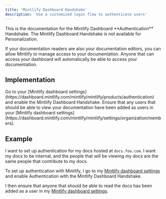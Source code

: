 ```yaml
---
title: 'Mintlify Dashboard Handshake'
description: 'Use a customized login flow to authenticate users'
---
```


<Info>
  This is the documentation for the Mintlify Dashboard **Authentication** Handshake. The Mintlify Dashboard Handshake is not available for Personalization.
</Info>

If your documentation readers are also your documentation editors, you can allow Mintlify to manage access to your documentation. Anyone that can access
your dashboard will automatically be able to access your documentation.

## Implementation

<Steps>
  <Step title="Configure your Authentication settings">
    Go to your [Mintlify dashboard settings](https://dashboard.mintlify.com/mintlify/mintlify/products/authentication) and enable the Mintlify Dashboard Handshake.
  </Step>
  <Step title="Add users">
    Ensure that any users that should be able to view your documentation have been added as users in your
    [Mintlify dashboard settings](https://dashboard.mintlify.com/mintlify/mintlify/settings/organization/members).
  </Step>
</Steps>

## Example

I want to set up authentication for my docs hosted at `docs.foo.com`. I want my docs
to be internal, and the people that will be viewing my docs are the same people that
contribute to my docs.

To set up authentication with Mintlify, I go to my [Mintlify dashboard settings](https://dashboard.mintlify.com/mintlify/mintlify/products/authentication)
and enable Authentication with the Mintlify Dashboard Handshake.

I then ensure that anyone that should be able to read the docs has been added as a user in
my [Mintlify dashboard settings](https://dashboard.mintlify.com/mintlify/mintlify/settings/organization/members).
